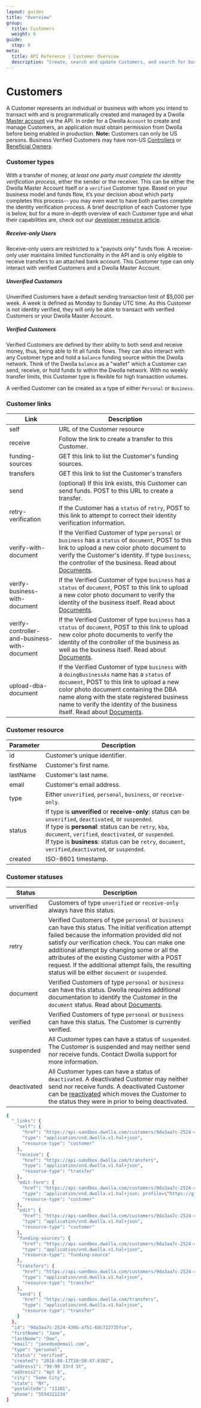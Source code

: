 ```yaml
---
layout: guides
title: "Overview"
group:
  title: Customers
  weight: 6
guide:
  step: 0
meta:
  title: API Reference | Customer Overview
  description: "Create, search and update Customers, and search for business-classification."
---
```



# Customers

A Customer represents an individual or business with whom you intend to transact with and is programmatically created and managed by a Dwolla [Master account](https://developers.dwolla.com/api-reference/accounts) via the API. In order for a Dwolla `Account` to create and manage Customers, an application must obtain permission from Dwolla before being enabled in production. **Note:** Customers can only be US persons. Business Verified Customers may have non-US [Controllers](https://developers.dwolla.com/api-reference/customers/create#controller-json-object) or [Beneficial Owners](https://developers.dwolla.com/api-reference/beneficial-owners).

### Customer types

With a transfer of money, _at least one party must complete the identity verification process_, either the sender or the receiver. This can be either the Dwolla Master Account itself or a `verified` Customer type. Based on your business model and funds flow, it’s your decision about which party completes this process-- you may even want to have both parties complete the identity verification process. A brief description of each Customer type is below, but for a more in-depth overview of each Customer type and what their capabilities are, check out our [developer resource article](https://developers.dwolla.com/concepts/customer-types).

<InlineCTA
  icon={conceptsIcon}
  text="A brief description of each Customer type is below, but for a more in-depth overview of each Customer type and what their capabilities are, reference our concept article."
  href="/concepts/customer-types"
/>

##### Receive-only Users

Receive-only users are restricted to a "payouts only" funds flow. A receive-only user maintains limited functionality in the API and is only eligible to receive transfers to an attached bank account. This Customer type can only interact with verified Customers and a Dwolla Master Account.

##### Unverified Customers

Unverified Customers have a default sending transaction limit of \$5,000 per week. A week is defined as Monday to Sunday UTC time. As this Customer is not identity verified, they will only be able to transact with verified Customers or your Dwolla Master Account.

##### Verified Customers

Verified Customers are defined by their ability to both send and receive money, thus, being able to fit all funds flows. They can also interact with any Customer type and hold a `balance` funding source within the Dwolla network. Think of the Dwolla `balance` as a "wallet" which a Customer can send, receive, or hold funds to within the Dwolla network. With no weekly transfer limits, this Customer type is flexible for high transaction volumes.

A verified Customer can be created as a type of either `Personal` or `Business`.

### Customer links

| Link                                         | Description                                                                                                                                                                                                                                                                                                                                                        |
| -------------------------------------------- | ------------------------------------------------------------------------------------------------------------------------------------------------------------------------------------------------------------------------------------------------------------------------------------------------------------------------------------------------------------------ |
| self                                         | URL of the Customer resource                                                                                                                                                                                                                                                                                                                                       |
| receive                                      | Follow the link to create a transfer to this Customer.                                                                                                                                                                                                                                                                                                             |
| funding-sources                              | GET this link to list the Customer's funding sources.                                                                                                                                                                                                                                                                                                              |
| transfers                                    | GET this link to list the Customer's transfers                                                                                                                                                                                                                                                                                                                     |
| send                                         | (optional) If this link exists, this Customer can send funds. POST to this URL to create a transfer.                                                                                                                                                                                                                                                               |
| retry-verification                           | If the Customer has a `status` of `retry`, POST to this link to attempt to correct their identity verification information.                                                                                                                                                                                                                                        |
| verify-with-document                         | If the Verified Customer of type `personal` or `business` has a `status` of `document`, POST to this link to upload a new color photo document to verify the Customer's identity. If type `business`, the controller of the business. Read about [Documents](https://developers.dwolla.com/api-reference/documents).                                               |
| verify-business-with-document                | If the Verified Customer of type `business` has a `status` of `document`, POST to this link to upload a new color photo document to verify the identity of the business itself. Read about [Documents](https://developers.dwolla.com/api-reference/documents).                                                                                                     |
| verify-controller-and-business-with-document | If the Verified Customer of type `business` has a `status` of `document`, POST to this link to upload new color photo documents to verify the identity of the controller of the business as well as the business itself. Read about [Documents](https://developers.dwolla.com/api-reference/documents).                                                            |
| upload-dba-document                          | If the Verified Customer of type `business` with a `doingBusinessAs` name has a `status` of `document`, POST to this link to upload a new color photo document containing the DBA name along with the state registered business name to verify the identity of the business itself. Read about [Documents](https://developers.dwolla.com/api-reference/documents). |

### Customer resource

| Parameter | Description                                                                                                                                                                                                                                                                                                                                 |
| --------- | ------------------------------------------------------------------------------------------------------------------------------------------------------------------------------------------------------------------------------------------------------------------------------------------------------------------------------------------- |
| id        | Customer’s unique identifier.                                                                                                                                                                                                                                                                                                               |
| firstName | Customer's first name.                                                                                                                                                                                                                                                                                                                      |
| lastName  | Customer's last name.                                                                                                                                                                                                                                                                                                                       |
| email     | Customer's email address.                                                                                                                                                                                                                                                                                                                   |
| type      | Either `unverified`, `personal`, `business`, or `receive-only`.                                                                                                                                                                                                                                                                             |
| status    | If type is **unverified** or **receive-only**: status can be `unverified`, `deactivated`, or `suspended`. <br /> If type is **personal**: status can be `retry`, `kba`, `document`, `verified`, `deactivated`, or `suspended`. <br /> If type is **business**: status can be `retry`, `document`, `verified`,`deactivated`, or `suspended`. |
| created   | ISO-8601 timestamp.                                                                                                                                                                                                                                                                                                                         |

### Customer statuses

| Status      | Description                                                                                                                                                                                                                                                                                                                                                                                                         |
| ----------- | ------------------------------------------------------------------------------------------------------------------------------------------------------------------------------------------------------------------------------------------------------------------------------------------------------------------------------------------------------------------------------------------------------------------- |
| unverified  | Customers of type `unverified` or `receive-only` always have this status.                                                                                                                                                                                                                                                                                                                                           |
| retry       | Verified Customers of type `personal` or `business` can have this status. The initial verification attempt failed because the information provided did not satisfy our verification check. You can make one additional attempt by changing some or all the attributes of the existing Customer with a POST request. If the additional attempt fails, the resulting status will be either `document` or `suspended`. |
| document    | Verified Customers of type `personal` or `business` can have this status. Dwolla requires additional documentation to identify the Customer in the `document` status. Read about [Documents](https://developers.dwolla.com/api-reference/documents).                                                                                                                                                                |
| verified    | Verified Customers of type `personal` or `business` can have this status. The Customer is currently verified.                                                                                                                                                                                                                                                                                                       |
| suspended   | All Customer types can have a status of `suspended`. The Customer is suspended and may neither send nor receive funds. Contact Dwolla support for more information.                                                                                                                                                                                                                                                 |
| deactivated | All Customer types can have a status of `deactivated`. A deactivated Customer may neither send nor receive funds. A deactivated Customer can be [reactivated](https://developers.dwolla.com/api-reference/customers/update#reactivate-a-customer) which moves the Customer to the status they were in prior to being deactivated.                                                                                   |

```bash
{
  "_links": {
    "self": {
      "href": "https://api-sandbox.dwolla.com/customers/9da3aa7c-2524-430b-a751-6dc722735fce",
      "type": "application/vnd.dwolla.v1.hal+json",
      "resource-type": "customer"
    },
    "receive": {
      "href": "https://api-sandbox.dwolla.com/transfers",
      "type": "application/vnd.dwolla.v1.hal+json",
      "resource-type": "transfer"
    },
    "edit-form": {
      "href": "https://api-sandbox.dwolla.com/customers/9da3aa7c-2524-430b-a751-6dc722735fce",
      "type": "application/vnd.dwolla.v1.hal+json; profile=\"https://github.com/dwolla/hal-forms\"",
      "resource-type": "customer"
    },
    "edit": {
      "href": "https://api-sandbox.dwolla.com/customers/9da3aa7c-2524-430b-a751-6dc722735fce",
      "type": "application/vnd.dwolla.v1.hal+json",
      "resource-type": "customer"
    },
    "funding-sources": {
      "href": "https://api-sandbox.dwolla.com/customers/9da3aa7c-2524-430b-a751-6dc722735fce/funding-sources",
      "type": "application/vnd.dwolla.v1.hal+json",
      "resource-type": "funding-source"
    },
    "transfers": {
      "href": "https://api-sandbox.dwolla.com/customers/9da3aa7c-2524-430b-a751-6dc722735fce/transfers",
      "type": "application/vnd.dwolla.v1.hal+json",
      "resource-type": "transfer"
    },
    "send": {
      "href": "https://api-sandbox.dwolla.com/transfers",
      "type": "application/vnd.dwolla.v1.hal+json",
      "resource-type": "transfer"
    }
  },
  "id": "9da3aa7c-2524-430b-a751-6dc722735fce",
  "firstName": "Jane",
  "lastName": "Doe",
  "email": "janedoe@email.com",
  "type": "personal",
  "status": "verified",
  "created": "2016-08-17T18:58:47.630Z",
  "address1": "99-99 33rd St",
  "address2": "Apt 8",
  "city": "Some City",
  "state": "NY",
  "postalCode": "11101",
  "phone": "5554321234"
}
```
